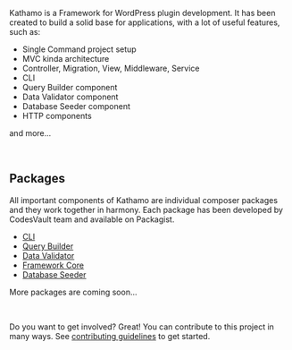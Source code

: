 Kathamo is a Framework for WordPress plugin development. It has been created to build a solid base for applications,
with a lot of useful features, such as:

* Single Command project setup
* MVC kinda architecture
* Controller, Migration, View, Middleware, Service
* CLI
* Query Builder component
* Data Validator component
* Database Seeder component
* HTTP components

and more...

<br />

## Packages

All important components of Kathamo are individual composer packages and they work together in harmony. Each package has been developed by CodesVault team and available on Packagist.
* [CLI](https://packagist.org/packages/codesvault/kathamo-generator)
* [Query Builder](https://packagist.org/packages/codesvault/howdy-qb)
* [Data Validator](https://packagist.org/packages/codesvault/validator)
* [Framework Core](https://packagist.org/packages/codesvault/kathamo-framework)
* [Database Seeder](https://packagist.org/packages/codesvault/wp-seeder)

More packages are coming soon...

<br />

Do you want to get involved? Great! You can contribute to this project in many ways.
See <a href="/documentation/contribution-guide">contributing guidelines</a> to get started.
